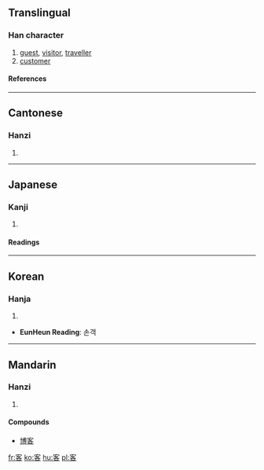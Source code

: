 ==Translingual==
===Han character===
{{Han char|rn=40|rad=宀|as=06|sn=9|four=3060<sub>4</sub>|canj=十竹水口 (JHER)}}
# [[guest]], [[visitor]], [[traveller]]
# [[customer]]
====References====
{{Han ref|kx=0284.120|dkj=07128|dj=0561.160|hdz=20927.130|uh=5BA2|ud=23458|bh=ABC8|bd=43976}}
----
==Cantonese==
===Hanzi===
{{yue-hanzi|jyut=|y=[[haak3]]}}
# {{defn|Cantonese}}
----
==Japanese==
===Kanji===
{{ja-kanji|grade=3|rs=宀06}}
# {{defn|Japanese}} 
====Readings====
{{ja-readings|on=[[きゃく]] (kyaku), [[かく]] (kaku)|kun=[[まろうど]] (maroudo)}}
----
==Korean==
===Hanja===
{{ko-hanja|hangeul=객|rv=gaek|mr=kaek}}
# {{defn|Korean}}

* '''EunHeun Reading''': 손객
----
==Mandarin==
===Hanzi===
{{cmn-hanzi|pin=[[kè]] ([[ke4]])|wg=[[k'o]]<sup>4</sup>}}
# {{defn|Mandarin}}

====Compounds====
*[[博客]]

[[fr:客]]
[[ko:客]]
[[hu:客]]
[[pl:客]]